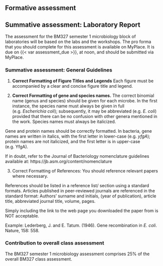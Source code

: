 ## Formative assessment

## Summative assessment: Laboratory Report

The assessment for the BM327 semester 1 microbiology block of laboratories will be based on the labs and the workshops. The pro forma that you should complete for this assessment is available on MyPlace. It is due on {{< var assessment_due >}}, at noon, and should be submitted via MyPlace.

### Summative assessment: General Guidelines

1.	**Correct Formatting of Figure Titles and Legends**
Each figure must be accompanied by a clear and concise figure title and legend. 

2.	**Correct Formatting of gene and species names.**
The correct binomial name (genus and species) should be given for each microbe. In the first instance, the species name must always be given in full (e.g. *Escherichia coli*); subsequently, it may be abbreviated (e.g. *E. coli*) provided that there can be no confusion with other genera mentioned in the work. Species names must always be italicized.  

Gene and protein names should be correctly formatted. In bacteria, gene names are written in italics, with the first letter in lower-case (e.g. *yfgA*); protein names are not italicized, and the first letter is in upper-case (e.g. YfgA). 

If in doubt, refer to the Journal of Bacteriology nomenclature guidelines available at: https://jb.asm.org/content/nomenclature

3.	Correct Formatting of References: You should reference relevant papers where necessary.

References should be listed in a reference list/ section using a standard formats. Articles published in peer-reviewed journals are referenced in the standard format: Authors’ surname and initials, (year of publication), article title, abbreviated journal title, volume, pages.

Simply including the link to the web page you downloaded the paper from is NOT acceptable.

Example: Lederberg, J. and E. Tatum. (1946). Gene recombination in *E. coli*. Nature, 158: 558.


### Contribution to overall class assessment

The BM327 semester 1 microbiology assessment comprises 25% of the overall BM327 class assessment.
